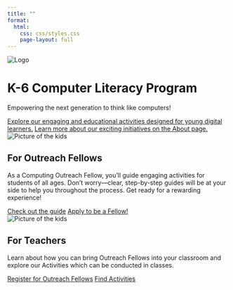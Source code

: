 ```yaml
---
title: ""
format:
  html:
    css: css/styles.css
    page-layout: full
---
```


<div class="hero-section">
  <div class="title-container">
  <img src="/images/logonew.png" alt="Logo" class="logo">
    <h1 class="main-title">K-6 Computer Literacy Program</h1>
  </div>
  <p class="subtitle">Empowering the next generation to think like computers!</p>
  <div class="button-container">
  <a href="activities/index.qmd" class="button">Explore our engaging and educational activities designed for young digital learners.</a>
  <a href="about/index.qmd" class="button button-yellow">Learn more about our exciting initiatives on the About page.</a>
  </div>
</div>
<div class="info-section">
  <div class="info-image">
  <img src="./images/6.jpg" alt="Picture of the kids">
  </div>
  <div class="info-content">
  <h2 class="info-title">For Outreach Fellows</h2>
  <p class="info-subtitle">As a Computing Outreach Fellow, you'll guide engaging activities for students of all ages. Don't worry—clear, step-by-step guides will be at your side to help you throughout the process. Get ready for a rewarding experience!</p>
  <a href="technical-leader-guide/index.qmd" class="button"> Check out the guide</a>
  <a href="https://forms.gle/vqGo5faLw4V5fhzH6" class="button button-yellow">Apply to be a Fellow!</a>
  </div>
</div>

<div class="info-section-reverse">
  <div class="info-image">
  <img src="./images/4.jpeg" alt="Picture of the kids">
  </div>
  <div class="info-content">
  <h2 class="info-title">For Teachers</h2>
  <p class="info-subtitle">Learn about how you can bring Outreach Fellows into your classroom and explore our Activities which can be conducted in classes.</p>
  <a href="https://forms.gle/3upCr3QKRSKoKVPm6" class="button">Register for Outreach Fellows</a>
  <a href="activities/index.qmd" class="button button-yellow">Find Activities</a>
  </div>
</div>

